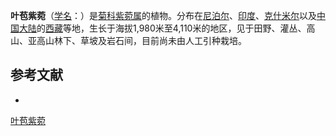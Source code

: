 {{Speciesbox
| name = 叶苞紫菀
| status = 
| status_system = 
| image =
| genus = Aster
| species = indamellus
| authority = Griers.
}}

'''叶苞紫菀'''（[[学名|学名]]：{{lang|la|''Aster indamellus''}}）是[[菊科|菊科]][[紫菀属|紫菀属]]的植物。分布在[[尼泊尔|尼泊尔]]、[[印度|印度]]、[[克什米尔|克什米尔]]以及[[中国大陆|中国大陆]]的[[西藏|西藏]]等地，生长于海拔1,980米至4,110米的地区，见于田野、灌丛、高山、亚高山林下、草坡及岩石间，目前尚未由人工引种栽培。

== 参考文献 ==
<div class="references-small">
* {{cite web| url =http://www.bioinfo.cn/db05/KmzwSpecies.php?action=view&id=4176| title =叶苞紫菀| work =《中国高等植物数据库全库》| publisher =中国科学院微生物研究所| author =昆明植物研究所| accessdate =2009-02-25| deadurl =yes| archiveurl =https://web.archive.org/web/20160304235401/http://www.bioinfo.cn/db05/KmzwSpecies.php?action=view&id=4176| archivedate =2016-03-04}}
</div>
{{Taxonbar|from=Q10916446}}

[[Category:紫菀属|叶苞紫菀]]


{{植物小作品}}